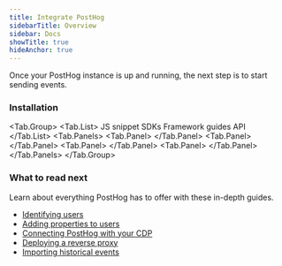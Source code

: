 ```yaml
---
title: Integrate PostHog
sidebarTitle: Overview
sidebar: Docs
showTitle: true
hideAnchor: true
---
```


Once your PostHog instance is up and running, the next step is to start sending events.



<h3 class="mb-0">Installation</h3>

<!-- prettier-ignore -->
<Tab.Group>
    <Tab.List>
        <Tab>JS snippet</Tab>
        <Tab count="13">SDKs</Tab>
        <Tab count="11">Framework guides</Tab>
        <Tab>API</Tab>
    </Tab.List>
    <Tab.Panels>
        <Tab.Panel>
            <SnippetInstructions />
        </Tab.Panel>
        <Tab.Panel>
            <SDKs />
        </Tab.Panel>
        <Tab.Panel>
            <Frameworks />
        </Tab.Panel>
        <Tab.Panel>
            <API />
        </Tab.Panel>
    </Tab.Panels>
</Tab.Group>

### What to read next

Learn about everything PostHog has to offer with these in-depth guides.

- [Identifying users](/docs/integrate/indentify-users)
- [Adding properties to users](/docs/integrate/user-properties)
- [Connecting PostHog with your CDP](/docs/integrate/cdp)
- [Deploying a reverse proxy](/docs/integrate/proxy)
- [Importing historical events](/docs/integrate/ingest-historic-data)
